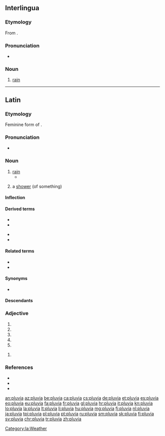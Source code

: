 ==Interlingua==

===Etymology===
From {{etyl|la|ia}} {{m|la|pluvia||rain}}.

===Pronunciation===
* {{IPA|/ˈpluvja/|lang=ia}}

===Noun===
{{ia-noun|s}}

# [[rain]]

----

==Latin==

===Etymology===
Feminine form of {{m|la|pluvius}}.

===Pronunciation===
* {{la-IPA|pluvia}}

===Noun===
{{la-noun|pluvia|pluviae|f|first}}

# [[rain]]
#* {{Q|la|Lucretius|De rerum natura|6|671|quote=tempestātēs '''pluviae'''|trans=tempests of rain}}
# {{qualifier|later}} a [[shower]] (of something)

====Inflection====
{{la-decl-1st|pluvi}}

====Derived terms====
{{top2}}
* {{l|la|pluvialis|pluviālis}}
* {{l|la|pluviaticus|pluviāticus}}
{{mid2}}
* {{l|la|pluviatilis|pluviātilis}}
* {{l|la|pluviosus|pluviōsus}}
{{bottom}}

====Related terms====
* {{l|la|pluvius}}
* {{l|la|pluit}}

====Synonyms====
* {{l|la|imber}}

====Descendants====
{{der-top|Descendants}}
{{etymtree|la|la|pluvia}}
{{der-bottom}}

===Adjective===
{{la-adj-form|pluvia}}

# {{inflection of|pluvius||f|nom|s|lang=la}}
# {{inflection of|pluvius||f|voc|s|lang=la}}
# {{inflection of|pluvius||n|nom|p|lang=la}}
# {{inflection of|pluvius||n|acc|p|lang=la}}
# {{inflection of|pluvius||n|voc|p|lang=la}}

{{la-adj-form|pluviā}}

# {{inflection of|pluvius||f|abl|s|lang=la}}

===References===
* {{R:L&S}}
* {{R:Elementary Lewis}}
* {{R:Gaffiot}}

[[Category:la:Weather]]

[[an:pluvia]]
[[az:pluvia]]
[[be:pluvia]]
[[ca:pluvia]]
[[cs:pluvia]]
[[de:pluvia]]
[[et:pluvia]]
[[es:pluvia]]
[[eo:pluvia]]
[[eu:pluvia]]
[[fa:pluvia]]
[[fr:pluvia]]
[[gl:pluvia]]
[[hr:pluvia]]
[[it:pluvia]]
[[kn:pluvia]]
[[lo:pluvia]]
[[la:pluvia]]
[[lt:pluvia]]
[[li:pluvia]]
[[hu:pluvia]]
[[mg:pluvia]]
[[fj:pluvia]]
[[nl:pluvia]]
[[ja:pluvia]]
[[tpi:pluvia]]
[[pl:pluvia]]
[[pt:pluvia]]
[[ru:pluvia]]
[[sm:pluvia]]
[[sk:pluvia]]
[[fi:pluvia]]
[[sv:pluvia]]
[[chr:pluvia]]
[[tr:pluvia]]
[[zh:pluvia]]